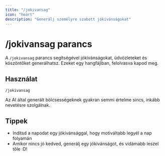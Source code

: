 ```yaml
---
title: "/jokivansag"
icon: "heart"
description: "Generálj személyre szabott jókívánságokat"
---
```


# /jokivansag parancs

A `/jokivansag` parancs segítségével jókívánságokat, üdvözleteket és köszöntőket generálhatsz. Ezeket egy hangfájlban, felolvasva kapod meg.

## Használat

```
/jokivansag
```

<Note>
  Az AI által generált bölcsességeknek gyakran semmi értelme sincs, inkább nevetésre szolgálnak.
</Note>

## Tippek

- Indítsd a napodat egy jókívánsággal, hogy motiváltabb legyél a nap folyamán
- Amikor nincs jó kedved, generálj egy jókívánságot, és vidámabb leszel tőle :D\!